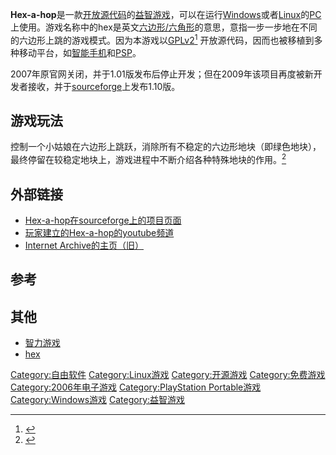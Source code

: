 '''Hex-a-hop'''是一款[[开放源代码|开放源代码]]的[[益智游戏|益智游戏]]，可以在运行[[Windows|Windows]]或者[[Linux|Linux]]的[[个人电脑|PC]]上使用。游戏名称中的hex是英文[[六边形|六边形/六角形]]的意思，意指一步一步地在不同的六边形上跳的游戏模式。因为本游戏以[[GPLv2|GPLv2]]<ref>{{Cite web |url=http://packages.debian.org/changelogs/pool/main/h/hex-a-hop/current/copyright |title=Debian官网上关于Hex-a-hop的版权声明 |accessdate=2009-05-31 |archive-date=2009-03-23 |archive-url=https://web.archive.org/web/20090323035728/http://packages.debian.org/changelogs/pool/main/h/hex-a-hop/current/copyright |dead-url=no }}</ref> 开放源代码，因而也被移植到多种移动平台，如[[智能手机|智能手机]]和[[PSP|PSP]]。

2007年原官网关闭，并于1.01版发布后停止开发；但在2009年该项目再度被新开发者接收，并于[[sourceforge|sourceforge]]上发布1.10版。
== 游戏玩法 ==

控制一个小姑娘在六边形上跳跃，消除所有不稳定的六边形地块（即绿色地块），最终停留在较稳定地块上，游戏进程中不断介绍各种特殊地块的作用。<ref>{{Cite web |url=http://indygamer.blogspot.com/2007/02/top-10-freeware-puzzlers-2006.html#u9 |title=2006独立游戏评选的10个最佳免费益智类中排名第9 |accessdate=2009-05-31 |archive-date=2009-02-02 |archive-url=https://web.archive.org/web/20090202061317/http://indygamer.blogspot.com/2007/02/top-10-freeware-puzzlers-2006.html#u9 |dead-url=no }}</ref>

== 外部链接 ==
*[http://hexahop.sourceforge.net/ Hex-a-hop在sourceforge上的项目页面]{{Wayback|url=http://hexahop.sourceforge.net/ |date=20100119162945 }}
*[http://www.youtube.com/user/hexahopper 玩家建立的Hex-a-hop的youtube频道]
*[https://web.archive.org/web/20070607140110/http://www.aceinternet.co.uk/~mokona/ Internet Archive的主页（旧）]

== 参考 ==
<references />

== 其他 ==
*[[智力游戏|智力游戏]]
*[[hex|hex]]

[[Category:自由软件|Category:自由软件]]
[[Category:Linux游戏|Category:Linux游戏]]
[[Category:开源游戏|Category:开源游戏]]
[[Category:免费游戏|Category:免费游戏]]
[[Category:2006年电子游戏|Category:2006年电子游戏]]
[[Category:PlayStation_Portable游戏|Category:PlayStation Portable游戏]]
[[Category:Windows游戏|Category:Windows游戏]]
[[Category:益智游戏|Category:益智游戏]]